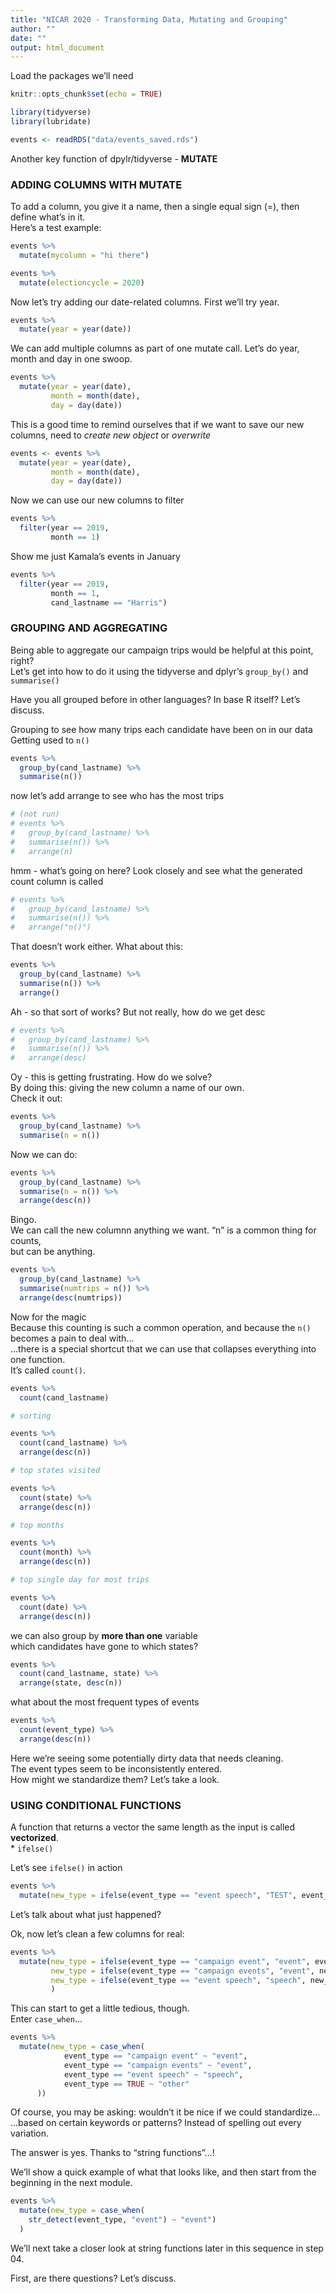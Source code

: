 ```yaml
---
title: "NICAR 2020 - Transforming Data, Mutating and Grouping"
author: ""
date: ""
output: html_document
---
```


Load the packages we'll need

```r
knitr::opts_chunk$set(echo = TRUE)

library(tidyverse)
library(lubridate)

events <- readRDS("data/events_saved.rds")

```

Another key function of dpylr/tidyverse - **MUTATE**

### ADDING COLUMNS WITH MUTATE  
  
To add a column, you give it a name, then a single equal sign (=), then define what's in it.  
Here's a test example:

```r
events %>% 
  mutate(mycolumn = "hi there")

```


```r
events %>% 
  mutate(electioncycle = 2020)

```

Now let's try adding our date-related columns.  First we'll try year.

```r
events %>% 
  mutate(year = year(date))

```

We can add multiple columns as part of one mutate call. Let's do year, month and day in one swoop.

```r
events %>% 
  mutate(year = year(date),
         month = month(date),
         day = day(date))

```

This is a good time to remind ourselves that if we want to save our new columns, need to *create new object* or *overwrite*

```r
events <- events %>% 
  mutate(year = year(date),
         month = month(date),
         day = day(date))

```

Now we can use our new columns to filter

```r
events %>% 
  filter(year == 2019,
         month == 1)

```

Show me just Kamala's events in January


```r
events %>% 
  filter(year == 2019,
         month == 1,
         cand_lastname == "Harris")

```


### GROUPING AND AGGREGATING  
 
 
Being able to aggregate our campaign trips would be helpful at this point, right?  
Let's get into how to do it using the tidyverse and dplyr's `group_by()` and `summarise()` 
  
Have you all grouped before in other languages? In base R itself?  Let's discuss.  
  
Grouping to see how many trips each candidate have been on in our data  
Getting used to `n()`

```r
events %>% 
  group_by(cand_lastname) %>% 
  summarise(n())

```

now let's add arrange to see who has the most trips

```r
# (not run)  
# events %>% 
#   group_by(cand_lastname) %>% 
#   summarise(n()) %>% 
#   arrange(n)

```

hmm - what's going on here? Look closely and see what the generated count column is called

```r
# events %>% 
#   group_by(cand_lastname) %>% 
#   summarise(n()) %>% 
#   arrange("n()")

```

That doesn't work either. What about this:

```r
events %>% 
  group_by(cand_lastname) %>% 
  summarise(n()) %>% 
  arrange()

```

Ah - so that sort of works? But not really, how do we get desc

```r
# events %>% 
#   group_by(cand_lastname) %>% 
#   summarise(n()) %>% 
#   arrange(desc)

```

Oy - this is getting frustrating. How do we solve?  
By doing this: giving the new column a name of our own.  
Check it out:

```r
events %>% 
  group_by(cand_lastname) %>% 
  summarise(n = n()) 

```

Now we can do:

```r
events %>% 
  group_by(cand_lastname) %>% 
  summarise(n = n()) %>% 
  arrange(desc(n))

```

Bingo.  
We can call the new columnn anything we want. "n" is a common thing for counts,  
but can be anything.

```r
events %>% 
  group_by(cand_lastname) %>% 
  summarise(numtrips = n()) %>% 
  arrange(desc(numtrips))

```

Now for the magic  
Because this counting is such a common operation, and because the `n()` becomes a pain to deal with...  
...there is a special shortcut that we can use that collapses everything into one function.  
It's called `count()`.

```r
events %>% 
  count(cand_lastname)

# sorting

events %>% 
  count(cand_lastname) %>% 
  arrange(desc(n))

# top states visited

events %>% 
  count(state) %>% 
  arrange(desc(n))

# top months

events %>% 
  count(month) %>% 
  arrange(desc(n))

# top single day for most trips

events %>% 
  count(date) %>% 
  arrange(desc(n))

```

we can also group by **more than one** variable  
which candidates have gone to which states?

```r
events %>% 
  count(cand_lastname, state) %>% 
  arrange(state, desc(n))

```

what about the most frequent types of events

```r
events %>% 
  count(event_type) %>% 
  arrange(desc(n))

```

Here we're seeing some potentially dirty data that needs cleaning.  
The event types seem to be inconsistently entered.  
How might we standardize them? Let's take a look.  

### USING CONDITIONAL FUNCTIONS
  
A function that returns a vector the same length as the input is called **vectorized**.  
* `ifelse()`  
  
Let's see `ifelse()` in action

```r
events %>% 
  mutate(new_type = ifelse(event_type == "event speech", "TEST", event_type)) 

```

Let's talk about what just happened?

Ok, now let's clean a few columns for real:

```r
events %>% 
  mutate(new_type = ifelse(event_type == "campaign event", "event", event_type),
         new_type = ifelse(event_type == "campaign events", "event", new_type),
         new_type = ifelse(event_type == "event speech", "speech", new_type)
         ) 

```

This can start to get a little tedious, though.  
Enter `case_when`...

```r
events %>%
  mutate(new_type = case_when(
            event_type == "campaign event" ~ "event",
            event_type == "campaign events" ~ "event",
            event_type == "event speech" ~ "speech",
            event_type == TRUE ~ "other"
      ))

```

Of course, you may be asking: wouldn't it be nice if we could standardize...  
...based on certain keywords or patterns?  Instead of spelling out every variation.  
  
The answer is yes. Thanks to "string functions"...!  
  
We'll show a quick example of what that looks like, and then start from the beginning in the next module.  

```r
events %>%
  mutate(new_type = case_when(
    str_detect(event_type, "event") ~ "event")
  )

```

We'll next take a closer look at string functions later in this sequence in step 04.
  
First, are there questions? Let's discuss.






